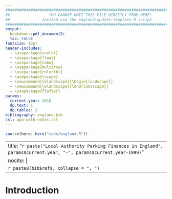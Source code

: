 ```yaml
---
################################################################################
##                 YOU CANNOT KNIT THIS FILE DIRECTLY FROM HERE!              ##
##              Instead use the england-update-template.R script             ##
################################################################################
output:
  bookdown::pdf_document2: 
  toc: FALSE
fontsize: 12pt
header-includes:
  - \usepackage{xcolor}
  - \usepackage{float}
  - \usepackage{tabu}
  - \usepackage{multirow}
  - \usepackage{colortbl}
  - \usepackage{lscape}
  - \newcommand{\blandscape}{\begin{landscape}}
  - \newcommand{\elandscape}{\end{landscape}}
  - \usepackage{flafter}
params:
  current.year: 2016
  dp.text: 1
  dp.tables: 2
bibliography: england.bib
csl: apa-with-notes.csl
---
```

  
```r
source(here::here("code/england.R"))
```

---
title: "`r paste("Local Authority Parking Finances in England", params$current.year, "-", params$current.year-1999)`"
nocite: |
  `r paste0(bib$refs, collapse = ", ")`
---
  
\renewcommand{\arraystretch}{1.2}

# Introduction